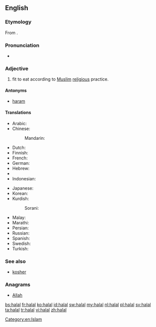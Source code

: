 {{also|halál}}
==English==
{{wikipedia}}

===Etymology===
From {{etyl|ar}} {{term|حلال|tr=ẖalāl|sc=Arab|lang=ar}}.

===Pronunciation===
* {{rhymes|ɑːl}}

===Adjective===
{{en-adj|-}}

# {{context|of food}} fit to eat according to [[Muslim]] [[religious]] practice.

====Antonyms====
* [[haram]]

====Translations====
{{trans-top|fit to eat according to Muslim religious practice}}
* Arabic: {{t+|ar|حلال|tr=ḥalāl}}
* Chinese:
*: Mandarin: {{t|cmn|清真|tr=qīngzhēn|sc=Hani}}
* Dutch: {{t+|nl|halal}}
* Finnish: {{t-|fi|halal}}
* French: {{t+|fr|halal}}
* German: {{t-|de|halal}}
* Hebrew: {{t-|he|חלאל|sc=Hebr}}
* {{trreq|Hungarian}}
* Indonesian: {{t+|id|halal}}
{{trans-mid}}
* Japanese: {{t-|ja|ハラール|tr=harāru|sc=Jpan}}
* Korean: {{t-|ko|할랄|tr=hallal|sc=Kore}}
* Kurdish:
*: Sorani: {{ku-Arab|[[حه‌ڵاڵ]]}}
* Malay: {{t-|ms|halal}}
* Marathi: {{t-|mr|हलाल|tr=halāla|sc=Deva}}
* Persian: {{t+|fa|حلال|tr=halâl|xs=Persian}}
* Russian: {{t-|ru|халяльный|tr=xaljál'nyj|sc=Cyrl}}
* Spanish: {{t-|es|halal}}
* Swedish: {{t+|sv|halal}}
* Turkish: {{t+|tr|helal}}
{{trans-bottom}}

===See also===
* [[kosher]]

===Anagrams===
* [[Allah#English|Allah]]

[[Category:en:Islam]]

[[bs:halal]]
[[fr:halal]]
[[ko:halal]]
[[id:halal]]
[[sw:halal]]
[[my:halal]]
[[nl:halal]]
[[pl:halal]]
[[sv:halal]]
[[ta:halal]]
[[tr:halal]]
[[vi:halal]]
[[zh:halal]]